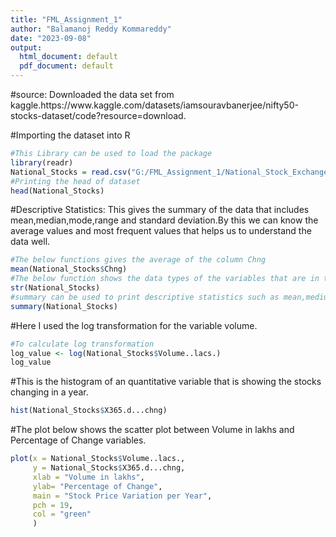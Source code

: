 ---
title: "FML_Assignment_1"
author: "Balamanoj Reddy Kommareddy"
date: "2023-09-08"
output:
  html_document: default
  pdf_document: default
---

#source: Downloaded the data set from kaggle.https://www.kaggle.com/datasets/iamsouravbanerjee/nifty50-stocks-dataset/code?resource=download.

#Importing the dataset into R
```{r}
#This Library can be used to load the package
library(readr)
National_Stocks = read.csv("G:/FML_Assignment_1/National_Stock_Exchange_of_India_Ltd.csv")
#Printing the head of dataset 
head(National_Stocks)
```



#Descriptive Statistics: This gives the summary of the data that includes mean,median,mode,range and standard deviation.By this we can know the average values and most frequent values that helps us to understand the data well.
```{r}
#The below functions gives the average of the column Chng
mean(National_Stocks$Chng)
#The below function shows the data types of the variables that are in the dataset
str(National_Stocks)
#summary can be used to print descriptive statistics such as mean,medium,mode on given variables
summary(National_Stocks)
```

#Here I used the log transformation for the variable volume.
```{r}
#To calculate log transformation
log_value <- log(National_Stocks$Volume..lacs.)
log_value

```

#This is the histogram of an quantitative variable that is showing the stocks changing in a year.
```{r}
hist(National_Stocks$X365.d...chng)
```

#The plot below shows the scatter plot between Volume in lakhs and Percentage of Change variables.
```{r}

plot(x = National_Stocks$Volume..lacs.,
     y = National_Stocks$X365.d...chng,
     xlab = "Volume in lakhs",
     ylab= "Percentage of Change", 
     main = "Stock Price Variation per Year",
     pch = 19,
     col = "green"
     )

```